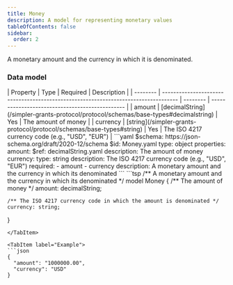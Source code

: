 ```yaml
---
title: Money
description: A model for representing monetary values
tableOfContents: false
sidebar:
  order: 2
---
```



A monetary amount and the currency in which it is denominated.

### Data model

<Tabs>
  <TabItem label="Table">
  | Property | Type                                                                                | Required | Description                                     |
  | -------- | ----------------------------------------------------------------------------------- | -------- | ----------------------------------------------- |
  | amount   | [decimalString](/simpler-grants-protocol/protocol/schemas/base-types#decimalstring) | Yes      | The amount of money                             |
  | currency | [string](/simpler-grants-protocol/protocol/schemas/base-types#string)               | Yes      | The ISO 4217 currency code (e.g., "USD", "EUR") |
  </TabItem>

  <TabItem label="JSON Schema">
  ```yaml
  $schema: https://json-schema.org/draft/2020-12/schema
  $id: Money.yaml
  type: object
  properties:
    amount:
      $ref: decimalString.yaml
      description: The amount of money
    currency:
      type: string
      description: The ISO 4217 currency code (e.g., "USD", "EUR")
  required:
    - amount
    - currency
  description: A monetary amount and the currency in which its denominated
  ```
  </TabItem>

  <TabItem label="TypeSpec">
  ```tsp
  /** A monetary amount and the currency in which its denominated */
  model Money {
    /** The amount of money */
    amount: decimalString;

    /** The ISO 4217 currency code in which the amount is denominated */
    currency: string;
  }
  ```
  </TabItem>

  <TabItem label="Example">
  ```json
  {
    "amount": "1000000.00",
    "currency": "USD"
  }
  ```
  </TabItem>
</Tabs> 
